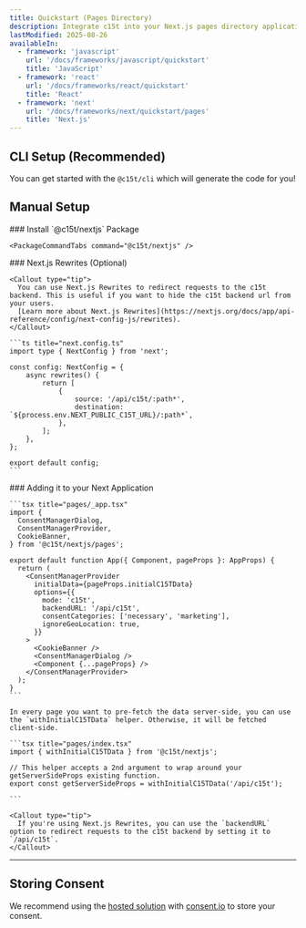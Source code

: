 ```yaml
---
title: Quickstart (Pages Directory)
description: Integrate c15t into your Next.js pages directory application with this step-by-step guide. We'll cover installation, configuration, and basic usage.
lastModified: 2025-08-26
availableIn:
  - framework: 'javascript'
    url: '/docs/frameworks/javascript/quickstart'
    title: 'JavaScript'
  - framework: 'react'
    url: '/docs/frameworks/react/quickstart'
    title: 'React'
  - framework: 'next'
    url: '/docs/frameworks/next/quickstart/pages'
    title: 'Next.js'
---
```


## CLI Setup (Recommended)

You can get started with the `@c15t/cli` which will generate the code for you!

<PackageCommandTabs command="@c15t/cli generate" />

## Manual Setup

<Steps>
  <Step>
    ### Install `@c15t/nextjs` Package

    <PackageCommandTabs command="@c15t/nextjs" />
  </Step>

  <Step>
    ### Next.js Rewrites (Optional)

    <Callout type="tip">
      You can use Next.js Rewrites to redirect requests to the c15t backend. This is useful if you want to hide the c15t backend url from your users.
      [Learn more about Next.js Rewrites](https://nextjs.org/docs/app/api-reference/config/next-config-js/rewrites).
    </Callout>

    ```ts title="next.config.ts"
    import type { NextConfig } from 'next';

    const config: NextConfig = {
    	async rewrites() {
    		return [
    			{
    				source: '/api/c15t/:path*',
    				destination: `${process.env.NEXT_PUBLIC_C15T_URL}/:path*`,
    			},
    		];
    	},
    };

    export default config;
    ```
  </Step>

  <Step>
    ### Adding it to your Next Application

    ```tsx title="pages/_app.tsx"
    import { 
      ConsentManagerDialog,
      ConsentManagerProvider,
      CookieBanner,
    } from '@c15t/nextjs/pages';

    export default function App({ Component, pageProps }: AppProps) {
      return (
        <ConsentManagerProvider
          initialData={pageProps.initialC15TData}
          options={{
            mode: 'c15t',
            backendURL: '/api/c15t',
            consentCategories: ['necessary', 'marketing'],
            ignoreGeoLocation: true,
          }}
        >
          <CookieBanner />
          <ConsentManagerDialog />
          <Component {...pageProps} />
        </ConsentManagerProvider>
      );
    }
    ```

    In every page you want to pre-fetch the data server-side, you can use the `withInitialC15TData` helper. Otherwise, it will be fetched client-side.

    ```tsx title="pages/index.tsx"
    import { withInitialC15TData } from '@c15t/nextjs';

    // This helper accepts a 2nd argument to wrap around your getServerSideProps existing function.
    export const getServerSideProps = withInitialC15TData('/api/c15t');

    ```

    <Callout type="tip">
      If you're using Next.js Rewrites, you can use the `backendURL` option to redirect requests to the c15t backend by setting it to `/api/c15t`.
    </Callout>
  </Step>
</Steps>

***

## Storing Consent

We recommend using the [hosted solution](/docs/frameworks/next/storing-consent/hosted) with [consent.io](https://consent.io) to store your consent.
